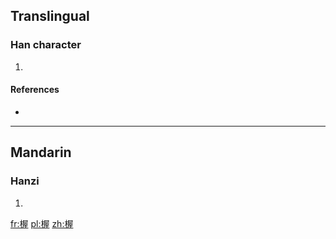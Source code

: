 ==Translingual==

===Han character===
{{Han char|rn=75|rad=木|as=09|sn=13|four=|canj=木尸一土 (DSMG), XX木尸一 (XXDSM)}}

# {{defn|Han|sort=木09}}

====References====
* {{Han ref|kx=0538.140|dkj=15096|dj=0925.270|hdz=21257.030|uh=6943|ud=26947}}

----

==Mandarin==

===Hanzi===
{{cmn-hanzi|pin=[[huī]] ([[hui1]]), [[wò]] ([[wo4]])|wg=hui<sup>1</sup>, wo<sup>4</sup>}}

# {{defn|lang=cmn|sort=木09}}

[[fr:楃]]
[[pl:楃]]
[[zh:楃]]
